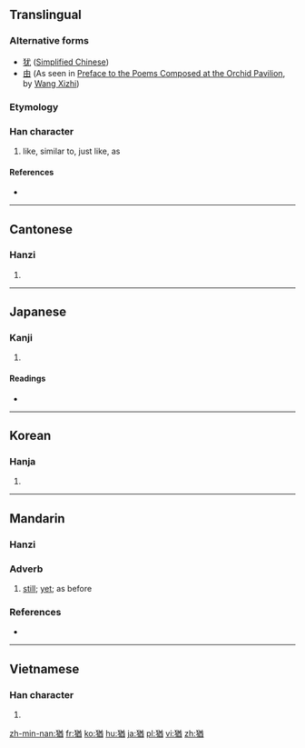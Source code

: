 ==Translingual==

===Alternative forms===
* [[犹]] ([[Simplified Chinese]])
* [[由]] (As seen in [[wikisource:Preface to the Poems Composed at the Orchid Pavilion|Preface to the Poems Composed at the Orchid Pavilion]], by [[wikipedia:Wang Xizhi|Wang Xizhi]])

===Etymology===
{{Han compound|犬|酋|c1=s|c2=p|ls=psc}}

===Han character===
{{Han char|rn=94|rad=犬|as=09|sn=12|four=4826<sub>1</sub>|canj=大竹廿金田 (KHTCW)}}

# like, similar to, just like, as

====References====
* {{Han ref|kx=0715.200|dkj=20557|dj=1127.160|hdz=21359.090|uh=7336|ud=29494|bh=B553|bd=46419}}

----

==Cantonese==

===Hanzi===
{{yue-hanzi|jyut=|y=yau4|sim=犹}}

# {{defn|lang=yue|sort=犬09}}

----

==Japanese==

===Kanji===
{{ja-kanji|grade=c|rs=犬09}}

# {{defn|lang=ja|sort=犬09}}

====Readings====
* {{ja-readings|on=[[ゆう]] (yū)|kun=[[なお]] (nao)|nanori=}}

----

==Korean==

===Hanja===
{{ko-hanja|hangeul=유|eumhun=|rv=yu|mr=yu|y=yu}}

# {{defn|lang=ko|sort=犬09}}

----

==Mandarin==
{{Hani-forms|[[犹]]|猶}}

===Hanzi===
{{cmn-hanzi|sim=犹|pin=[[yóu]] ([[you2]])|wg=yu<sup>2</sup>}}

===Adverb===
{{cmn-adv|t|pin=yóu|pint=you2|tra=猶|sim=犹|rs=犬09}}

# {{senseid|cmn|still}}{{context|literary|lang=cmn|script=traditional|sort=犬09|sort2=you2}} [[still]]; [[yet]]; as before

===References===
* {{cite web|url=http://dict.revised.moe.edu.tw/cgi-bin/newDict/dict/index.html|title=猶|work=Guoyu Cidian On-line Mandarin Dictionary (國語辭典)|language=Mandarin|accessdate=2011-10-19}}

----

==Vietnamese==

===Han character===
{{vi-hantu|[[do]]|rs=犬09}}

# {{defn|lang=vi|sort=犬09}}

[[zh-min-nan:猶]]
[[fr:猶]]
[[ko:猶]]
[[hu:猶]]
[[ja:猶]]
[[pl:猶]]
[[vi:猶]]
[[zh:猶]]